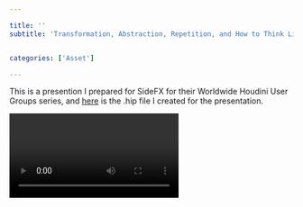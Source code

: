 ```yaml
---

title: ''
subtitle: 'Transformation, Abstraction, Repetition, and How to Think Like a Chef.'


categories: ['Asset']

---
```



<!-- 
This is a Link to the .hip file I prepared for SideFX Worldwide HUG presentation. -->
This is a presention I prepared for SideFX for their Worldwide Houdini User Groups series, and [here](https://www.dropbox.com/s/wvgv0ly9zlu1ghg/hhx_Worldwide_HUG.zip?dl=1) is the .hip file I created for the presentation.

<Video source="https://www.youtube.com/embed/ZlY7Uo0RWzw?rel=0" ratio='56.25' />



